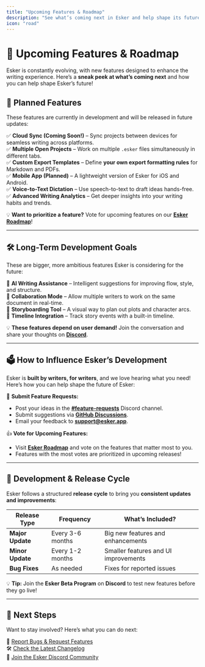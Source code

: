 ```yaml
---
title: "Upcoming Features & Roadmap"
description: "See what’s coming next in Esker and help shape its future by providing feedback."
icon: "road"
---
```


# 🔮 Upcoming Features & Roadmap  

Esker is constantly evolving, with new features designed to enhance the writing experience. Here’s a **sneak peek at what’s coming next** and how you can help shape Esker’s future!

## 🚀 **Planned Features**  

These features are currently in development and will be released in future updates:  

✅ **Cloud Sync (Coming Soon!)** – Sync projects between devices for seamless writing across platforms.  
✅ **Multiple Open Projects** – Work on multiple `.esker` files simultaneously in different tabs.  
✅ **Custom Export Templates** – Define **your own export formatting rules** for Markdown and PDFs.  
✅ **Mobile App (Planned)** – A lightweight version of Esker for iOS and Android.  
✅ **Voice-to-Text Dictation** – Use speech-to-text to draft ideas hands-free.  
✅ **Advanced Writing Analytics** – Get deeper insights into your writing habits and trends.  

💡 **Want to prioritize a feature?** Vote for upcoming features on our **[Esker Roadmap](https://esker.app/roadmap)**!  

---

## 🛠 **Long-Term Development Goals**  

These are bigger, more ambitious features Esker is considering for the future:  

🔹 **AI Writing Assistance** – Intelligent suggestions for improving flow, style, and structure.  
🔹 **Collaboration Mode** – Allow multiple writers to work on the same document in real-time.  
🔹 **Storyboarding Tool** – A visual way to plan out plots and character arcs.  
🔹 **Timeline Integration** – Track story events with a built-in timeline.  

💡 **These features depend on user demand!** Join the conversation and share your thoughts on **[Discord](https://discord.gg/eskerapp)**.  

---

## 🗳 **How to Influence Esker’s Development**  

Esker is **built by writers, for writers**, and we love hearing what you need! Here’s how you can help shape the future of Esker:  

📢 **Submit Feature Requests:**  
- Post your ideas in the **[#feature-requests](https://discord.gg/eskerapp)** Discord channel.  
- Submit suggestions via **[GitHub Discussions](https://github.com/eskerapp/discussions)**.  
- Email your feedback to **support@esker.app**.  

👍 **Vote for Upcoming Features:**  
- Visit **[Esker Roadmap](https://esker.app/roadmap)** and vote on the features that matter most to you.  
- Features with the most votes are prioritized in upcoming releases!  

---

## 📅 **Development & Release Cycle**  

Esker follows a structured **release cycle** to bring you **consistent updates and improvements**:  

| Release Type | Frequency | What’s Included? |
|-------------|-----------|------------------|
| **Major Update** | Every 3-6 months | Big new features and enhancements |
| **Minor Update** | Every 1-2 months | Smaller features and UI improvements |
| **Bug Fixes** | As needed | Fixes for reported issues |

💡 **Tip:** Join the **Esker Beta Program** on **Discord** to test new features before they go live!  

---

## 🎯 **Next Steps**  

Want to stay involved? Here’s what you can do next:  

📢 [Report Bugs & Request Features](/troubleshooting/reporting-bugs)  
🛠️ [Check the Latest Changelog](/changelog/latest-features)  
💬 [Join the Esker Discord Community](https://discord.gg/eskerapp)  
